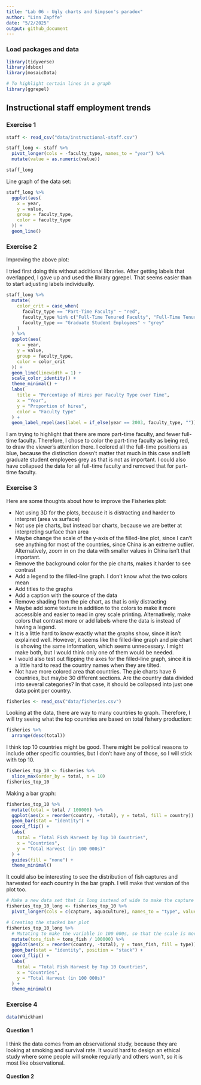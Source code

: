 ```yaml
---
title: "Lab 06 - Ugly charts and Simpson's paradox"
author: "Linn Zapffe"
date: "5/2/2025"
output: github_document
---
```


### Load packages and data

```r
library(tidyverse) 
library(dsbox)
library(mosaicData)

# To highlight certain lines in a graph
library(ggrepel)
```

## Instructional staff employment trends

### Exercise 1

```r
staff <- read_csv("data/instructional-staff.csv")
```

```r
staff_long <- staff %>%
  pivot_longer(cols = -faculty_type, names_to = "year") %>%
  mutate(value = as.numeric(value))

staff_long
```

Line graph of the data set:

```r
staff_long %>%
  ggplot(aes(
    x = year,
    y = value,
    group = faculty_type,
    color = faculty_type
  )) +
  geom_line()
```

### Exercise 2

Improving the above plot:

I tried first doing this without additional libraries. After getting labels that overlapped, I gave up and used the library ggrepel. That seems easier than to start adjusting labels individually.
```r
staff_long %>%
  mutate(
    color_crit = case_when(
      faculty_type == "Part-Time Faculty" ~ "red",
      faculty_type %in% c("Full-Time Tenured Faculty", "Full-Time Tenure-Track Faculty", "Full-Time Non-Tenure-Track Faculty") ~ "darkblue",
      faculty_type == "Graduate Student Employees" ~ "grey"
    )
  ) %>%
  ggplot(aes(
    x = year,
    y = value,
    group = faculty_type,
    color = color_crit
  )) +
  geom_line(linewidth = 1) +
  scale_color_identity() +
  theme_minimal() +
  labs(
    title = "Percentage of Hires per Faculty Type over Time",
    x = "Year",
    y = "Proportion of hires",
    color = "Faculty type"
  ) +
  geom_label_repel(aes(label = if_else(year == 2003, faculty_type, "")))
```

I am trying to highlight that there are more part-time faculty, and fewer full-time faculty. Therefore, I chose to color the part-time faculty as being red, to draw the viewer's attention there. I colored all the full-time positions as blue, because the distinction doesn't matter that much in this case and left graduate student employees grey as that is not as important. I could also have collapsed the data for all full-time faculty and removed that for part-time faculty.

### Exercise 3

Here are some thoughts about how to improve the Fisheries plot:

- Not using 3D for the plots, because it is distracting and harder to interpret (area vs surface)
- Not use pie charts, but instead bar charts, because we are better at interpreting surface than area
- Maybe change the scale of the y-axis of the filled-line plot, since I can't see anything for most of the countries, since China is an extreme outlier. Alternatively, zoom in on the data with smaller values in China isn't that important.
- Remove the background color for the pie charts, makes it harder to see contrast
- Add a legend to the filled-line graph. I don't know what the two colors mean
- Add titles to the graphs
- Add a caption with the source of the data
- Remove shading from the pie chart, as that is only distracting
- Maybe add some texture in addition to the colors to make it more accessible and easier to read in grey scale printing. Alternatively, make colors that contrast more or add labels where the data is instead of having a legend.
- It is a little hard to know exactly what the graphs show, since it isn't explained well. However, it seems like the filled-line graph and pie chart is showing the same information, which seems unnecessary. I might make both, but I would think only one of them would be needed.
- I would also test out flipping the axes for the filled-line graph, since it is a little hard to read the country names when they are tilted.
- Not have more colored area that countries. The pie charts have 6 countries, but maybe 30 different sections. Are the country data divided into several categories? In that case, it should be collapsed into just one data point per country.

```r
fisheries <- read_csv("data/fisheries.csv")
```

Looking at the data, there are way to many countries to graph. Therefore, I will try seeing what the top countries are based on total fishery production:

```r
fisheries %>%
  arrange(desc(total))
```

I think top 10 countries might be good. There might be political reasons to include other specific countries, but I don't have any of those, so I will stick with top 10. 

```r
fisheries_top_10 <- fisheries %>%
  slice_max(order_by = total, n = 10)
fisheries_top_10
```

Making a bar graph:
```r
fisheries_top_10 %>%
  mutate(total = total / 100000) %>%
  ggplot(aes(x = reorder(country, -total), y = total, fill = country)) +
  geom_bar(stat = "identity") +
  coord_flip() +
  labs(
    total = "Total Fish Harvest by Top 10 Countries",
    x = "Countries",
    y = "Total Harvest (in 100 000s)"
  ) +
  guides(fill = "none") +
  theme_minimal()
```

It could also be interesting to see the distribution of fish captures and harvested for each country in the bar graph. I will make that version of the plot too. 

```r
# Make a new data set that is long instead of wide to make the capture and aquaculture variables one variable that can be stacked by
fisheries_top_10_long <- fisheries_top_10 %>%
  pivot_longer(cols = c(capture, aquaculture), names_to = "type", values_to = "tons_fish")

# Creating the stacked bar plot
fisheries_top_10_long %>%
  # Mutating to make the variable in 100 000s, so that the scale is more readable
  mutate(tons_fish = tons_fish / 100000) %>%
  ggplot(aes(x = reorder(country, -total), y = tons_fish, fill = type)) +
  geom_bar(stat = "identity", position = "stack") +
  coord_flip() +
  labs(
    total = "Total Fish Harvest by Top 10 Countries",
    x = "Countries",
    y = "Total Harvest (in 100 000s)"
  ) +
  theme_minimal()
```


### Exercise 4

```r
data(Whickham)
```


#### Question 1

I think the data comes from an observational study, because they are looking at smoking and survival rate. It would hard to design an ethical study where some people will smoke regularly and others won't, so it is most like observational.


#### Question 2

